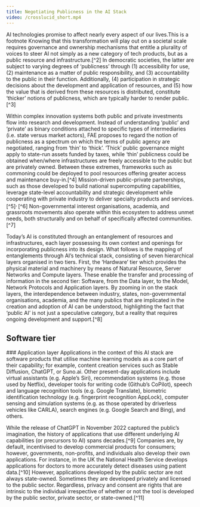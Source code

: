 ```yaml
---
title: Negotiating Publicness in the AI Stack
video: /crosslucid_short.mp4
---
```


<Box>
AI technologies promise to affect nearly every aspect of our lives.<Footnote>This is a footnote</Footnote> Knowing that this transformation will play out on a societal scale requires governance and ownership mechanisms that entitle a plurality of voices to steer AI not simply as a new category of tech products, but as a public resource and infrastructure.[^2] In democratic societies, the latter are subject to varying degrees of ‘publicness’ through (1) accessibility for use, (2) maintenance as a matter of public responsibility, and (3) accountability to the public in their function. Additionally, (4) participation in strategic decisions about the development and application of resources, and (5) how the value that is derived from these resources is distributed, constitute ‘thicker’ notions of publicness, which are typically harder to render public.[^3]

Within complex innovation systems both public and private investments flow into research and development. Instead of understanding ‘public’ and ‘private’ as binary conditions attached to specific types of intermediaries (i.e. state versus market actors), FAE proposes to regard the notion of publicness as a spectrum on which the terms of public agency are negotiated, ranging from ‘thin’ to ‘thick’. ‘Thick’ public governance might apply to state-run assets funded by taxes, while ‘thin’ publicness could be obtained when/where infrastructures are freely accessible to the public but are privately owned. Between these extremes, frameworks such as commoning could be deployed to pool resources offering greater access and maintenance buy-in.[^4] Mission-driven public-private partnerships, such as those developed to build national supercomputing capabilities, leverage state-level accountability and strategic development while cooperating with private industry to deliver specialty products and services.[^5]<sup>, </sup>[^6] Non-governmental interest organisations, academia, and grassroots movements also operate within this ecosystem to address unmet needs, both structurally and on behalf of specifically affected communities.[^7]

Today’s AI is constituted through an entanglement of resources and infrastructures, each layer possessing its own context and openings for incorporating publicness into its design. What follows is the mapping of entanglements through AI’s technical stack, consisting of seven hierarchical layers organised in two tiers. First, the ‘Hardware’ tier which provides the physical material and machinery by means of Natural Resource, Server Networks and Compute layers. These enable the transfer and processing of information in the second tier: Software, from the Data layer, to the Model, Network Protocols and Application layers. By zooming in on the stack layers, the interdependence between industry, states, non-governmental organisations, academia, and the many publics that are implicated in the creation and adoption of AI can be understood, highlighting the fact that ‘public AI’ is not just a speculative category, but a reality that requires ongoing development and support.[^8]

</Box>

## Software tier

<Box>
### Application layer
Applications in the context of this AI stack are software products that utilise
machine learning models as a core part of their capability; for example, content
creation services such as Stable Diffusion, ChatGPT, or Suno.ai. Other
present-day applications include virtual assistants (e.g. Apple’s Siri),
recommendation systems (e.g. those used by Netflix), developer tools for writing
code (Github’s CoPilot), speech and language recognition tools (e.g. Google
Translate), biometric identification technology (e.g. fingerprint recognition
AppLock), computer sensing and simulation systems (e.g. as those operated by
driverless vehicles like CARLA), search engines (e.g. Google Search and Bing),
and others.

While the release of ChatGPT in November 2022 captured the public’s imagination, the history of applications that use different underlying AI capabilities (or precursors to AI) spans decades.[^9] Companies are, by default, incentivised to develop commercial products for consumers; however, governments, non-profits, and individuals also develop their own applications. For instance, in the UK the National Health Service develops applications for doctors to more accurately detect diseases using patient data.[^10] However, applications developed by the public sector are not always state-owned. Sometimes they are developed privately and licensed to the public sector. Regardless, privacy and consent are rights that are intrinsic to the individual irrespective of whether or not the tool is developed by the public sector, private sector, or state-owned.[^11]

</Box>
